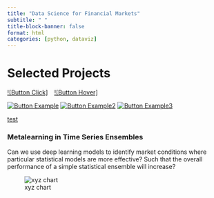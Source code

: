 ```yaml
---
title: "Data Science for Financial Markets"
subtitle: " "
title-block-banner: false
format: html
categories: [python, dataviz]
---
```


# Selected Projects


[![Button Click]][Link]
 
[![Button Hover]][Link] 


[![Button Example]][Link]
[![Button Example2]][Link]
[![Button Example3]][Link]


<!----------------------------------------------------------------------------->

[Link]: # 'Link with example title.'
     
<!---------------------------------[ Buttons ]--------------------------------->

[Button Example]: https://img.shields.io/badge/Title-37a779?style=for-the-badge


[Button Example2]: https://img.shields.io/badge/Python-blue

[Button Example3]:  https://raw.githubusercontent.com/corwindark/portfolio/gh-pages/images/python.png

[test](){.btn .btn-outline-primary data-toggle="tooltip" title="See all Python projects"}



<h3> Metalearning in Time Series Ensembles </h3>
::: {.grid}

::: {.g-col-8}

<p> </p>

Can we use deep learning models to identify market conditions where particular statistical models are more effective? Such that the overall performance of a simple statistical ensemble will increase?

:::

::: {.g-col-4} 

![xyz chart](projects/dlensembling/image.jpg)

:::

:::
